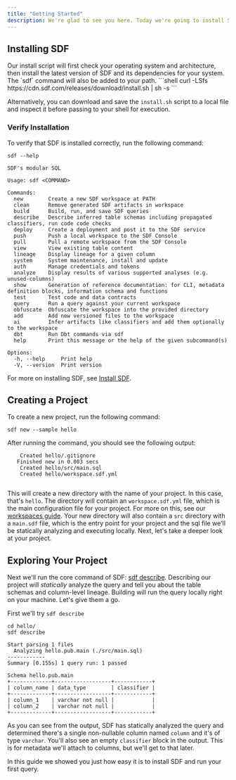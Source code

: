 ```yaml
---
title: "Getting Started"
description: We're glad to see you here. Today we're going to install SDF and create a hello world project. Let's get started.
---
```



## Installing SDF
<Tabs>
  <Tab title="Binary Download">
    Our install script will first check your operating system and architecture,
    then install the latest version of SDF and its dependencies for your system.
    The `sdf` command will also be added to your path. 
    ```shell 
    curl -LSfs https://cdn.sdf.com/releases/download/install.sh | sh -s
    ```

  Alternatively, you can download and save the `install.sh` script to a
  local file and inspect it before passing to your shell for execution.
  </Tab>
</Tabs>

### Verify Installation

To verify that SDF is installed correctly, run the following command:

```shell
sdf --help
```

```shell
SDF's modular SQL

Usage: sdf <COMMAND>

Commands:
  new        Create a new SDF workspace at PATH
  clean      Remove generated SDF artifacts in workspace
  build      Build, run, and save SDF queries
  describe   Describe inferred table schemas including propagated classifiers, run code code checks
  deploy     Create a deployment and post it to the SDF service
  push       Push a local workspace to the SDF Console
  pull       Pull a remote workspace from the SDF Console
  view       View existing table content
  lineage    Display lineage for a given column
  system     System maintenance, install and update
  auth       Manage credentials and tokens
  analyze    Display results of various supported analyses (e.g. unused-columns)
  show       Generation of reference documentation: for CLI, metadata definition blocks, information schema and functions
  test       Test code and data contracts
  query      Run a query against your current workspace
  obfuscate  Obfuscate the workspace into the provided directory
  add        Add new versioned files to the workspace
  ai         Infer artifacts like classifiers and add them optionally to the workspace
  dbt        Run Dbt commands via sdf
  help       Print this message or the help of the given subcommand(s)

Options:
  -h, --help     Print help
  -V, --version  Print version

```

For more on installing SDF, see [Install SDF](/guide/install). 

## Creating a Project

To create a new project, run the following command:

```shell
sdf new --sample hello
```
After running the command, you should see the following output: 
 
```shell
    Created hello/.gitignore
   Finished new in 0.003 secs
    Created hello/src/main.sql
    Created hello/workspace.sdf.yml


```

This will create a new directory with the name of your project. In this case, that's `hello`.
The directory will contain an `workspace.sdf.yml` file, which is the main configuration file for your project. For more on this, see our [workspaces guide](/guide/workspaces).
Your new directory will also contain a `src` directory with a `main.sdf` file, which is the entry point for your project and the sql file we'll be statically analyzing and executing locally.
Next, let's take a deeper look at your project.

## Exploring Your Project

Next we'll run the core command of SDF: [sdf describe](/reference/sdf-cli#sdf-describe). 
Describing our project will *statically* analyze the query and tell you about the table schemas and column-level lineage. Building will run the query locally right on your machine.
Let's give them a go.

First we'll try `sdf describe`
  
```shell
cd hello/
sdf describe
```

```shell
Start parsing 1 files
  Analyzing hello.pub.main (./src/main.sql)
------------
Summary [0.155s] 1 query run: 1 passed

Schema hello.pub.main
+-------------+------------------+------------+
| column_name | data_type        | classifier |
+-------------+------------------+------------+
| column_1    | varchar not null |            |
| column_2    | varchar not null |            |
+-------------+------------------+------------+

```


As you can see from the output, SDF has statically analyzed the query and determined there's a single non-nullable column named `column` and it's of type `varchar`. 
You'll also see an empty `classifier` block in the output. This is for metadata we'll attach to columns, but we'll get to that later.

In this guide we showed you just how easy it is to install SDF and run your first query.
